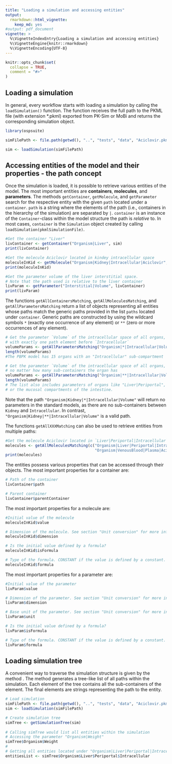 ```yaml
---
title: "Loading a simulation and accessing entities"
output: 
  rmarkdown::html_vignette:
    keep_md: yes
#output: pdf_document
vignette: >
  %\VignetteIndexEntry{Loading a simulation and accessing entities}
  %\VignetteEngine{knitr::rmarkdown}
  %\VignetteEncoding{UTF-8}
---
```


```r
knitr::opts_chunk$set(
  collapse = TRUE,
  comment = "#>"
)
```

## Loading a simulation
In general, every workflow starts with loading a simulation by calling the `loadSimulation()` function. The function receives the full path to the PKML file (with extension *.pkml) exported from PK-Sim or MoBi and returns the corresponding simulation object.

```r
library(ospsuite)

simFilePath <- file.path(getwd(), "..", "tests", "data", "Aciclovir.pkml", fsep = .Platform$file.sep)

sim <- loadSimulation(simFilePath)
```

## Accessing entities of the model and their properties - the path concept

Once the simulation is loaded, it is possible to retrieve various entities of the model. The most important entities are **containers**, **molecules**, and **parameters**. The methods `getContainer`, `getMolecule`, and `getParameter` search for the respective entity with the given `path` located under a `container`. `path` is a string where the elements of the path (i.e., containers in the hierarchy of the simulation) are separated by `|`. `container` is an instance of the `Container`-class within the model structure the path is *relative* to. In most cases, `container` is the `Simulation` object created by calling `loadSimulation(pkmlSimulationFile)`.

```r
#Get the container "Liver"
livContainer <- getContainer("Organism|Liver", sim)
print(livContainer)

#Get the molecule Aciclovir located in kindey intracellular space
moleculeInKid <- getMolecule("Organism|Kidney|Intracellular|Aciclovir", sim)
print(moleculeInKid)

#Get the parameter volume of the liver interstitial space.
# Note that the path used is relative to the liver container
livParam <- getParameter("Interstitial|Volume", livContainer)
print(livParam)
```

The functions `getAllContainersMatching`, `getAllMoleculesMatching`, and `getAllParametersMatching` return a list of objects representing 
all entities whose paths match the generic paths provided in the list `paths` located under `container`. Generic paths are constructed by using the wildcard symbols `*` (exactly one occurrence of any element) or `**` (zero or more occurrences of any element).

```r
# Get the parameter `Volume` of the intracellular space of all organs,
# with exactly one path element before `Intracellular`
volumeParams <- getAllParametersMatching("Organism|*|Intracellular|Volume", sim)
length(volumeParams)
#The PBPK model has 15 organs with an "Intracellular" sub-compartment

# Get the parameter `Volume` of the intracellular space of all organs,
# no matter how many sub-containers the organ has
volumeParams <- getAllParametersMatching("Organism|**|Intracellular|Volume", sim)
length(volumeParams)
# The list also includes parameters of organs like "Liver|Periportal",
# or the mucosal compartments of the intestine.
```
Note that the path `"Organism|Kidney|*|Intracellular|Volume"` will return no parameters in the standard models, as there are no sub-containers between `Kidney` and `Intracellular`. 
In contrast, `"Organism|Kidney|**|Intracellular|Volume"` is a valid path.

The functions `getAllXXXMatching` can also be used to retrieve entities from multiple paths:

```r
#Get the molecule Aciclovir located in `Liver|Periportal|Intracellular` and `VenousBlood|Plasma`
molecules <- getAllMoleculesMatching(c("Organism|Liver|Periportal|Intracellular|Aciclovir",
                                       "Organism|VenousBlood|Plasma|Aciclovir"), sim)
print(molecules)
```

The entities possess various properties that can be accessed through their objects. The most important properties for a container are:

```r
# Path of the container
livContainer$path

# Parent container
livContainer$parentContainer
```

The most important properties for a molecule are:

```r
#Initial value of the molecule
moleculeInKid$value

# Dimension of the molecule. See section "Unit conversion" for more information.
moleculeInKid$dimension

# Is the initial value defined by a formula?
moleculeInKid$isFormula

# Type of the formula. CONSTANT if the value is defined by a constant.
moleculeInKid$formula
```
The most important properties for a parameter are:

```r
#Initial value of the parameter
livParam$value

# Dimension of the parameter. See section "Unit conversion" for more information.
livParam$dimension

# Base unit of the parameter. See section "Unit conversion" for more information.
livParam$unit

# Is the initial value defined by a formula?
livParam$isFormula

# Type of the formula. CONSTANT if the value is defined by a constant.
livParam$formula
```

## Loading simulation tree
A convenient way to traverse the simulation structure is given by the method \code{getSimulationTree}. The method generates a tree-like list of all paths within the simulation. Each element of the tree contains all the sub-containers of the element. The final elements are strings representing the path to the entity.

```r
# Load simulation
simFilePath <- file.path(getwd(), "..", "tests", "data", "Aciclovir.pkml", fsep = .Platform$file.sep)
sim <- loadSimulation(simFilePath)

# Create simulation tree
simTree <- getSimulationTree(sim)
 
# Calling simTree would list all entities within the simulation
# Accessing the parameter "Organism|Weight"
simTree$Organism$Weight
# 
# Getting all entities located under "Organism|Liver|Periportal|Intracellular"
entitiesList <- simTree$Organism$Liver$Periportal$Intracellular
```
